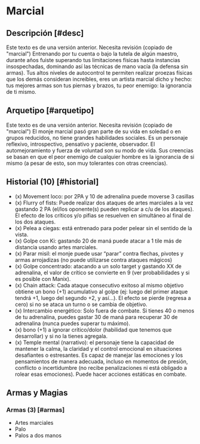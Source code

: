 
# Marcial

<Bleed>
  <Screenshot src={martialImage} alt="placeholder" full />
</Bleed>


## Descripción [#desc]

<Callout type="warning" emoji="🔎">
  Este texto es de una versión anterior. Necesita revisión (copiado de "marcial")
</Callout>
Entrenando por tu cuenta o bajo la tutela de algún maestro, durante años fuiste superando
tus limitaciones físicas hasta instancias insospechadas, dominando así las técnicas
de mano vacía (la defensa sin armas). Tus altos niveles de autocontrol te permiten
realizar proezas físicas que los demás consideran increíbles, eres un artista marcial
dicho y hecho: tus mejores armas son tus piernas y brazos, tu peor enemigo: la ignorancia
de ti mismo.

## Arquetipo [#arquetipo]

<Callout type="warning" emoji="🔎">
  Este texto es de una versión anterior. Necesita revisión (copiado de "marcial")
</Callout>
El monje marcial pasó gran parte de su vida en soledad o en grupos reducidos, no
tiene grandes habilidades sociales. Es un personaje reflexivo, introspectivo, pensativo
y paciente, observador. El automejoramiento y fuerza de voluntad son su modo de vida.
Sus creencias se basan en que el peor enemigo de cualquier hombre es la ignorancia
de si mismo (a pesar de esto, son muy tolerantes con otras creencias).

## Historial (10) [#historial]

- (x) Movement loco: por 2PA y 10 de adrenalina puede moverse 3 casillas
- (x) Flurry of fists: Puede realizar dos ataques de artes marciales a la vez gastando 2 PA (el/los oponente(s) pueden replicar a c/u de los ataques). El efecto de los críticos y/o pifias se resuelven en simultáneo al final de los dos ataques.
- (x) Pelea a ciegas: está entrenado para poder pelear sin el sentido de la vista.
- (x) Golpe con Ki: gastando 20 de maná puede atacar a 1 tile más de distancia usando artes marciales.
- (x) Parar misil: el monje puede usar “parar” contra flechas, pivotes y armas arrojadizas (no puede utilizarse contra ataques mágicos)
- (x) Golpe concentrado: atacando a un solo target y gastando XX de adrenalina, el valor de crítico se convierte en 9 (ver probabilidades y si es posible con Manix).
- (x) Chain attack: Cada ataque consecutivo exitoso al mismo objetivo obtiene un bono (+1) acumulativo al golpe (ej: luego del primer ataque tendrá +1, luego del segundo +2, y así…). El efecto se pierde (regresa a cero) si no se ataca un turno o se cambia de objetivo.
- (x) Intercambio energético: Solo fuera de combate. Si tienes 40 o menos de tu adrenalina, puedes gastar 30 de maná para recuperar 30 de adrenalina (nunca puedes superar tu máximo).
- (x) bono (+1) a ignorar crítico/dolor (habilidad que tenemos que desarrollar) y si no la tienes agregala.
- (x) Temple mental (narrativo): el personaje tiene la capacidad de mantener la calma, la claridad y el control emocional en situaciones desafiantes o estresantes. Es capaz de manejar las emociones y los pensamientos de manera adecuada, incluso en momentos de presión, conflicto o incertidumbre (no recibe penalizaciones ni está obligado a rolear esas emociones). Puede hacer acciones estáticas en combate.

## Armas y Magias

### Armas (3) [#armas]

- Artes marciales
- Palo
- Palos a dos manos
